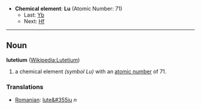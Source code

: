 *'''Chemical element''': '''Lu''' (Atomic Number: 71)
**Last: [[Ytterbium|Yb]]
**Next: [[Hafnium|Hf]]
----
== Noun ==
'''lutetium''' ([[en:Lutetium|Wikipedia:Lutetium]])

# a chemical element ''(symbol Lu)'' with an [[atomic number]] of 71.

===Translations===
*[[Romanian]]: [[lute&#355iu]] ''n''